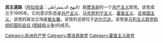 {{共产党}}
'''民主道路'''（[[阿拉伯语|阿拉伯语]]：النهج الديمقراطي）是[[摩洛哥|摩洛哥]]的一个[[共产主义|共产主义]]政党。该党成立于1995年。它的意识形态是[[共产主义|共产主义]]、[[马克思列宁主义|马克思列宁主义]]、[[霍查主义|霍查主义]]、[[反帝国主义|反帝国主义]]。该党的政治立场是[[极左翼|极左翼]]。该党的总部位于[[达尔贝达|达尔贝达]]。该党是[[马列主义政党和组织国际会议_(团结和斗争)|马列主义政党和组织国际会议 (团结和斗争)]]的成员。
{{马列主义政党和组织国际会议 (团结和斗争)}}

[[Category:非洲共产党|Category:非洲共产党]]
[[Category:摩洛哥政党|Category:摩洛哥政党]]
[[Category:霍查主义政党|Category:霍查主义政党]]
